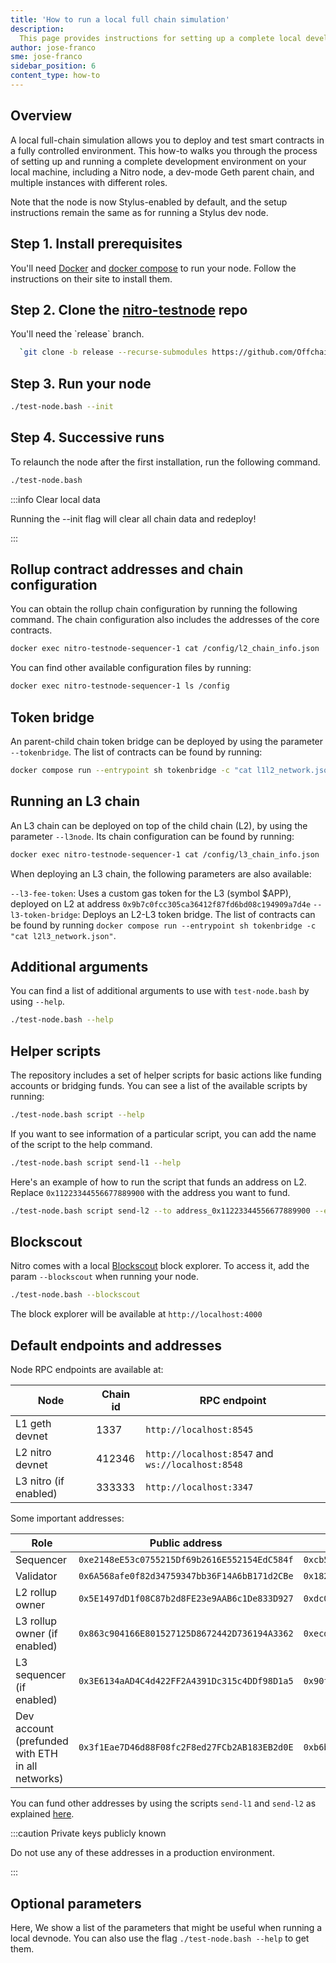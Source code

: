 ```yaml
---
title: 'How to run a local full chain simulation'
description:
  This page provides instructions for setting up a complete local development environment for testing Arbitrum contracts in a fully simulated environment.
author: jose-franco
sme: jose-franco
sidebar_position: 6
content_type: how-to
---
```


## Overview

A local full-chain simulation allows you to deploy and test smart contracts in a fully controlled environment. This how-to walks you through the process of
setting up and running a complete development environment on your local machine, including a Nitro node, a dev-mode Geth parent chain, and multiple instances
with different roles.

Note that the node is now Stylus-enabled by default, and the setup instructions remain the same as for running a Stylus dev node.

## Step 1. Install prerequisites

You'll need [Docker](https://docs.docker.com/get-docker/) and [docker compose](https://docs.docker.com/compose/) to run your node. Follow the instructions on
their site to install them.

## Step 2. Clone the [nitro-testnode](https://github.com/OffchainLabs/nitro-testnode) repo

<p>You'll need the `release` branch.</p>

```bash
  `git clone -b release --recurse-submodules https://github.com/OffchainLabs/nitro-testnode.git && cd nitro-testnode`
```

## Step 3. Run your node

```bash
./test-node.bash --init
```

## Step 4. Successive runs

To relaunch the node after the first installation, run the following command.

```bash
./test-node.bash
```

:::info Clear local data

Running the --init flag will clear all chain data and redeploy!

:::

## Rollup contract addresses and chain configuration

You can obtain the rollup chain configuration by running the following command. The chain configuration also includes the addresses of the core contracts.

```bash
docker exec nitro-testnode-sequencer-1 cat /config/l2_chain_info.json
```

You can find other available configuration files by running:

```bash
docker exec nitro-testnode-sequencer-1 ls /config
```

## Token bridge

An parent-child chain token bridge can be deployed by using the parameter `--tokenbridge`. The list of contracts can be found by running:

```bash
docker compose run --entrypoint sh tokenbridge -c "cat l1l2_network.json"
```

## Running an L3 chain

An L3 chain can be deployed on top of the child chain (L2), by using the parameter `--l3node`. Its chain configuration can be found by running:

```bash
docker exec nitro-testnode-sequencer-1 cat /config/l3_chain_info.json
```

When deploying an L3 chain, the following parameters are also available:

`--l3-fee-token`: Uses a custom gas token for the L3 (symbol $APP), deployed on L2 at address `0x9b7c0fcc305ca36412f87fd6bd08c194909a7d4e` `--l3-token-bridge`:
Deploys an L2-L3 token bridge. The list of contracts can be found by running `docker compose run --entrypoint sh tokenbridge -c "cat l2l3_network.json"`.

## Additional arguments

You can find a list of additional arguments to use with `test-node.bash` by using `--help`.

```bash
./test-node.bash --help
```

## Helper scripts

The repository includes a set of helper scripts for basic actions like funding accounts or bridging funds. You can see a list of the available scripts by
running:

```bash
./test-node.bash script --help
```

If you want to see information of a particular script, you can add the name of the script to the help command.

```bash
./test-node.bash script send-l1 --help
```

Here's an example of how to run the script that funds an address on L2. Replace `0x11223344556677889900` with the address you want to fund.

```bash
./test-node.bash script send-l2 --to address_0x11223344556677889900 --ethamount 5
```

## Blockscout

Nitro comes with a local [Blockscout](https://www.blockscout.com/) block explorer. To access it, add the param `--blockscout` when running your node.

```bash
./test-node.bash --blockscout
```

The block explorer will be available at `http://localhost:4000`

## Default endpoints and addresses

Node RPC endpoints are available at:

| Node                  | Chain id | RPC endpoint                                      |
| --------------------- | -------- | ------------------------------------------------- |
| L1 geth devnet        | 1337     | `http://localhost:8545`                           |
| L2 nitro devnet       | 412346   | `http://localhost:8547` and `ws://localhost:8548` |
| L3 nitro (if enabled) | 333333   | `http://localhost:3347`                           |

Some important addresses:

| Role                                             | Public address                               | Private key                                                          |
| ------------------------------------------------ | -------------------------------------------- | -------------------------------------------------------------------- |
| Sequencer                                        | `0xe2148eE53c0755215Df69b2616E552154EdC584f` | `0xcb5790da63720727af975f42c79f69918580209889225fa7128c92402a6d3a65` |
| Validator                                        | `0x6A568afe0f82d34759347bb36F14A6bB171d2CBe` | `0x182fecf15bdf909556a0f617a63e05ab22f1493d25a9f1e27c228266c772a890` |
| L2 rollup owner                                  | `0x5E1497dD1f08C87b2d8FE23e9AAB6c1De833D927` | `0xdc04c5399f82306ec4b4d654a342f40e2e0620fe39950d967e1e574b32d4dd36` |
| L3 rollup owner (if enabled)                     | `0x863c904166E801527125D8672442D736194A3362` | `0xecdf21cb41c65afb51f91df408b7656e2c8739a5877f2814add0afd780cc210e` |
| L3 sequencer (if enabled)                        | `0x3E6134aAD4C4d422FF2A4391Dc315c4DDf98D1a5` | `0x90f899754eb42949567d3576224bf533a20857bf0a60318507b75fcb3edc6f5f` |
| Dev account (prefunded with ETH in all networks) | `0x3f1Eae7D46d88F08fc2F8ed27FCb2AB183EB2d0E` | `0xb6b15c8cb491557369f3c7d2c287b053eb229daa9c22138887752191c9520659` |

You can fund other addresses by using the scripts `send-l1` and `send-l2` as explained [here](#helper-scripts).

:::caution Private keys publicly known

Do not use any of these addresses in a production environment.

:::

## Optional parameters

Here, We show a list of the parameters that might be useful when running a local devnode. You can also use the flag `./test-node.bash --help` to get them.


<OptionalDevNodeCLIFlagsPartial />
